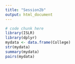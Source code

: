 ```yaml
---
title: "Session2b"
output: html_document
---
```


```r
# code chunk here
library(ISLR)
library(dplyr)
mydata <- data.frame(College)
str(mydata)
summary(mydata)
pairs(mydata)
```



